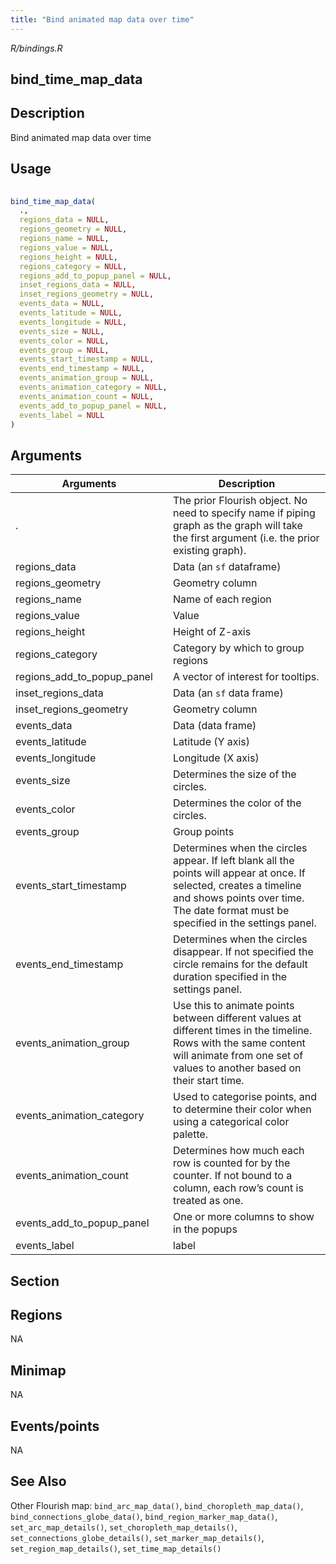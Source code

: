 ```yaml
---
title: "Bind animated map data over time"
---
```


*R/bindings.R*

## bind_time_map_data

## Description
 Bind animated map data over time 


## Usage
```r
 
bind_time_map_data( 
  ., 
  regions_data = NULL, 
  regions_geometry = NULL, 
  regions_name = NULL, 
  regions_value = NULL, 
  regions_height = NULL, 
  regions_category = NULL, 
  regions_add_to_popup_panel = NULL, 
  inset_regions_data = NULL, 
  inset_regions_geometry = NULL, 
  events_data = NULL, 
  events_latitude = NULL, 
  events_longitude = NULL, 
  events_size = NULL, 
  events_color = NULL, 
  events_group = NULL, 
  events_start_timestamp = NULL, 
  events_end_timestamp = NULL, 
  events_animation_group = NULL, 
  events_animation_category = NULL, 
  events_animation_count = NULL, 
  events_add_to_popup_panel = NULL, 
  events_label = NULL 
) 
```

## Arguments
|Arguments|Description|
|---|---|
| . | The prior Flourish object. No need to specify name if piping graph as the graph will take the first argument (i.e. the prior existing graph). |
| regions_data | Data (an `sf` dataframe) |
| regions_geometry | Geometry column |
| regions_name | Name of each region |
| regions_value | Value |
| regions_height | Height of Z-axis |
| regions_category | Category by which to group regions |
| regions_add_to_popup_panel | A vector of interest for tooltips. |
| inset_regions_data | Data (an `sf` data frame) |
| inset_regions_geometry | Geometry column |
| events_data | Data (data frame) |
| events_latitude | Latitude (Y axis) |
| events_longitude | Longitude (X axis) |
| events_size | Determines the size of the circles. |
| events_color | Determines the color of the circles. |
| events_group | Group points |
| events_start_timestamp | Determines when the circles appear. If left blank all the points will appear at once. If selected, creates a timeline and shows points over time. The date format must be specified in the settings panel. |
| events_end_timestamp | Determines when the circles disappear. If not specified the circle remains for the default duration specified in the settings panel. |
| events_animation_group | Use this to animate points between different values at different times in the timeline. Rows with the same content will animate from one set of values to another based on their start time. |
| events_animation_category | Used to categorise points, and to determine their color when using a categorical color palette. |
| events_animation_count | Determines how much each row is counted for by the counter. If not bound to a column, each row's count is treated as one. |
| events_add_to_popup_panel | One or more columns to show in the popups |
| events_label | label |


## Section

## Regions

 NA 

## Minimap

 NA 

## Events/points

 NA 




## See Also
 Other Flourish map:  `bind_arc_map_data()`, `bind_choropleth_map_data()`, `bind_connections_globe_data()`, `bind_region_marker_map_data()`, `set_arc_map_details()`, `set_choropleth_map_details()`, `set_connections_globe_details()`, `set_marker_map_details()`, `set_region_map_details()`, `set_time_map_details()` 

